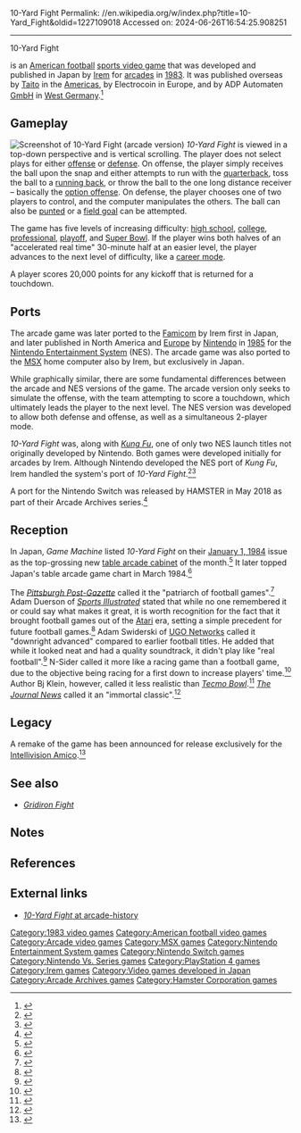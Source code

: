10-Yard Fight
Permalink: //en.wikipedia.org/w/index.php?title=10-Yard_Fight&oldid=1227109018
Accessed on: 2024-06-26T16:54:25.908251



------
10-Yard Fight
{{Short description|1983 arcade game}}
{{for|the band|Ten Yard Fight}}
{{Infobox video game
| title = 10-Yard Fight
| image = 10YardFight arcadeflyer.png
| caption = North American arcade flyer
| developer = [[Irem]]
| publisher = {{collapsible list
 | title = Irem
 | '''Arcade''' {{vgrelease|JP|Irem|NA/SA|[[Taito]]|EU|Electrocoin|DE|ADP Automaten [[GmbH]]}} '''Famicom/NES''' {{vgrelease|JP|Irem|NA/EU|[[Nintendo]]}}
 }}
| composer = Ichiro Takagi
| platforms = {{Collapsible list
 | title = [[Arcade game|Arcade]]
 | [[Famicom/NES]], [[MSX]]
 }}
| released = {{Collapsible list
 | title = December 5, 1983
 | '''Arcade''' {{vgrelease|JP|December 5, 1983<ref>{{cite web |title=10-Yard Fight (Registration Number PA0000201534) |url=https://cocatalog.loc.gov |website=[[United States Copyright Office]] |access-date=30 May 2021}}</ref>|NA|1983|EU|1983}} '''Famicom/NES''' {{vgrelease|JP|August 30, 1985|NA|October 18, 1985|EU|December 6, 1986}} '''MSX''' {{vgrelease|JP|1986}}
 }}
| genre = [[Sports game|Sports]] ([[List of American football video games|American football]])
| modes = [[Single-player]], [[multiplayer]]
| arcade system = Irem M-52 hardware
| producer = [[Gunpei Yokoi]] ([[NES]])
}}

{{nihongo foot|'''''10-Yard Fight'''''|10ヤードファイト|Ten Yādo Faito|lead=yes|group=lower-alpha}} is an [[List of American football video games|American football]] [[sports video game]] that was developed and published in Japan by [[Irem (company)|Irem]] for [[arcade game|arcades]] in [[1983 in video gaming|1983]]. It was published overseas by [[Taito]] in the [[Americas]], by Electrocoin in Europe, and by ADP Automaten [[GmbH]] in [[West Germany]].<ref>{{cite magazine|title=Overseas Readers Column|magazine=Game Machine|issue=230|publisher=Amusement Press, Inc.|date=15 February 1984|pages=29–30|lang=ja|url=https://onitama.tv/gamemachine/pdf/19840215p.pdf#page=15}}</ref>

==Gameplay==
[[File:Arcade 10 Yard Fight.png|thumb|left|Screenshot of ''10-Yard Fight'' (arcade version)]]
''10-Yard Fight'' is viewed in a top-down perspective and is vertical scrolling. The player does not select plays for either [[offense (sports)|offense]] or [[defense (sports)|defense]]. On offense, the player simply receives the ball upon the snap and either attempts to run with the [[quarterback]], toss the ball to a [[running back]], or throw the ball to the one long distance receiver – basically the [[option offense]]. On defense, the player chooses one of two players to control, and the computer manipulates the others. The ball can also be [[Punt (gridiron football)|punt]]ed or a [[Field goal (football)|field goal]] can be attempted.

The game has five levels of increasing difficulty: [[High school football|high school]], [[College football|college]], [[Professional football (gridiron)|professional]], [[National Football League playoffs|playoff]], and [[Super Bowl]]. If the player wins both halves of an "accelerated real time" 30-minute half at an easier level, the player advances to the next level of difficulty, like a [[career mode]].

A player scores 20,000 points for any kickoff that is returned for a touchdown.

==Ports==
The arcade game was later ported to the [[Famicom]] by Irem first in Japan, and later published in North America and [[Europe]] by [[Nintendo]] in [[1985 in video gaming|1985]] for the [[Nintendo Entertainment System]] (NES). The arcade game was also ported to the [[MSX]] home computer also by Irem, but exclusively in Japan.

While graphically similar, there are some fundamental differences between the arcade and NES versions of the game. The arcade version only seeks to simulate the offense, with the team attempting to score a touchdown, which ultimately leads the player to the next level. The NES version was developed to allow both defense and offense, as well as a simultaneous 2-player mode.

''10-Yard Fight'' was, along with ''[[Kung-Fu Master (video game)|Kung Fu]]'', one of only two NES launch titles not originally developed by Nintendo. Both games were developed initially for arcades by Irem. Although Nintendo developed the NES port of ''Kung Fu'', Irem handled the system's port of ''10-Yard Fight''.<ref>{{Cite web|title=How NES launch negotiations, Tetris, and Lode Runner inspired boutique game publisher Tozai|url=https://www.polygon.com/features/2019/2/4/18201436/tozai-games-history-r-type-lode-runner-spelunker|access-date=2021-07-03|website=www.polygon.com|date=4 February 2019|language=en}}</ref><ref>{{Cite web|date=2010-12-13|title=IGN: 10-Yard Fight|url=http://cheats.ign.com/objects/489/489907.html|access-date=2021-07-03|archive-url=https://web.archive.org/web/20101213225604/http://cheats.ign.com/objects/489/489907.html|archive-date=2010-12-13}}</ref>

A port for the Nintendo Switch was released by HAMSTER in May 2018 as part of their Arcade Archives series.<ref>{{Cite web|url=http://www.nintendolife.com/news/2020/03/guide_every_arcade_archives_game_on_nintendo_switch_plus_our_top_picks|title=Guide: Every Arcade Archives Game On Nintendo Switch, Plus Our Top Picks|last=Lane|first=Gavin|date=2020-03-13|website=Nintendo Life|language=en-GB|access-date=2020-03-28}}</ref>

==Reception==
In Japan, ''Game Machine'' listed ''10-Yard Fight'' on their [[1984 in video games|January 1, 1984]] issue as the top-grossing new [[table arcade cabinet]] of the month.<ref>{{cite magazine|title=Game Machine's Best Hit Games 25 - テーブル型新製品 (New Videos-Table Type)|magazine=Game Machine|issue=227|publisher=Amusement Press, Inc.|date=1 January 1984|page=37|lang=ja|url=https://onitama.tv/gamemachine/pdf/19840101p.pdf#page=19}}</ref> It later topped Japan's table arcade game chart in March 1984.<ref>{{cite magazine|title=Best Hit Games 25|magazine=Game Machine|issue=232|publisher=Amusement Press, Inc.|date=15 March 1984|page=31|lang=ja|url=https://onitama.tv/gamemachine/pdf/19840315p.pdf#page=16}}</ref>

The ''[[Pittsburgh Post-Gazette]]'' called it the "patriarch of football games".<ref>{{cite web|url=http://docs.newsbank.com/g/GooglePM/PG/lib00051,0F768AAC69BE1019.html |title=Post-Gazette.com |publisher=Docs.newsbank.com |date=November 19, 2002 |accessdate=August 15, 2012}}</ref> Adam Duerson of ''[[Sports Illustrated]]'' stated that while no one remembered it or could say what makes it great, it is worth recognition for the fact that it brought football games out of the [[Atari]] era, setting a simple precedent for future football games.<ref>{{cite web|url=http://sportsillustrated.cnn.com/2005/scorecard/08/11/madden.review/ |title=SI.com - Scorecard Daily - Adam Duerson: Madden '06 is best ever - Thursday August 11, 2005 3:03PM |publisher=Sportsillustrated.cnn.com |date=August 11, 2005 |accessdate=August 15, 2012|archiveurl=https://web.archive.org/web/20121103122510/http://sportsillustrated.cnn.com/2005/scorecard/08/11/madden.review/|archivedate=November 3, 2012}}</ref> Adam Swiderski of [[UGO Networks]] called it "downright advanced" compared to earlier football titles. He added that while it looked neat and had a quality soundtrack, it didn't play like "real football".<ref>{{cite web |url=http://www.ugo.com/sports/gridiron-greats-games |title=A Brief History of Football Games |publisher=UGO.com |date=September 5, 2007 |accessdate=August 15, 2012 |archive-url=https://web.archive.org/web/20120729022638/http://www.ugo.com/sports/gridiron-greats-games |archive-date=2012-07-29 |url-status=dead}}</ref> N-Sider called it more like a racing game than a football game, due to the objective being racing for a first down to increase players' time.<ref>{{cite web |url=http://www.n-sider.com/gameview.php?gameid=184 |title=10 Yard Fight |publisher=N-Sider.com |date=August 30, 1985 |accessdate=August 15, 2012 |archive-url=https://web.archive.org/web/20121002222736/http://www.n-sider.com/gameview.php?gameid=184 |archive-date=2012-10-02 |url-status=dead}}</ref> Author Bj Klein, however, called it less realistic than ''[[Tecmo Bowl]]''.<ref>{{cite book |url=https://books.google.com/books?id=2e3-dBIas5YC |title=College Weekend...a Strange, True Story - Bj Klein - Google Boeken |isbn=9780557676552 |accessdate=August 15, 2012 |last1=Klein |first1=B. J.|publisher=Lulu.com}}{{Dead link|date=June 2023 |bot=InternetArchiveBot |fix-attempted=yes}}</ref> ''[[The Journal News]]'' called it an "immortal classic".<ref>{{cite web|url=https://pqasb.pqarchiver.com/lohud/access/1828516551.html?FMT=ABS&FMTS=ABS:FT&type=current&date=Aug+13%2C+2009&author=Sam+Borden&pub=The+Journal+News&desc=Madden+bigger%2C+better+than+ever&pqatl=google |title=Madden bigger, better than ever |publisher=Pqasb.pqarchiver.com |date=August 13, 2009 |accessdate=August 15, 2012|archiveurl=https://web.archive.org/web/20121104071930/https://pqasb.pqarchiver.com/lohud/access/1828516551.html?FMT=ABS&FMTS=ABS:FT&type=current&date=Aug+13%2C+2009&author=Sam+Borden&pub=The+Journal+News&desc=Madden+bigger%2C+better+than+ever&pqatl=google|archivedate=November 4, 2012}}</ref>

==Legacy==
A remake of the game has been announced for release exclusively for the [[Intellivision Amico]].<ref>{{cite press release|title=Intellivision Reveals Initial Details For The Upcoming Amico Home Video Game Console!|url=https://www.prnewswire.com/news-releases/intellivision-reveals-initial-details-for-the-upcoming-amico-home-video-game-console-300734998.html|website=PR Newswire}}</ref>

== See also ==
* ''[[Gridiron Fight]]''

== Notes ==
{{notelist}}

==References==
{{reflist}}

==External links==
* [http://www.arcade-history.com/?n=10-yard-fight&page=detail&id=4 ''10-Yard Fight'' at arcade-history]

[[Category:1983 video games]]
[[Category:American football video games]]
[[Category:Arcade video games]]
[[Category:MSX games]]
[[Category:Nintendo Entertainment System games]]
[[Category:Nintendo Switch games]]
[[Category:Nintendo Vs. Series games]]
[[Category:PlayStation 4 games]]
[[Category:Irem games]]
[[Category:Video games developed in Japan]]
[[Category:Arcade Archives games]]
[[Category:Hamster Corporation games]]